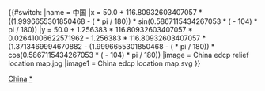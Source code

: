 {{#switch:{{{1}}}
|name = 中国
|x = 50.0 + 116.80932603407057 * ((1.9996655301850468 - ({{{2|latitude}}} * pi / 180)) * sin(0.5867115434267053 * ({{{3|longitude}}} - 104) * pi / 180))
|y = 50.0 + 1.256383 * 116.80932603407057 * 0.02641006622571962 - 1.256383 * 116.80932603407057 * (1.3713469994670882 - (1.9996655301850468 - ({{{2|latitude}}} * pi / 180)) * cos(0.5867115434267053 * ({{{3|longitude}}} - 104) * pi / 180))
|image = China edcp relief location map.jpg
|image1  = China edcp location map.svg
}}<noinclude>{{Location map/Info}}

{{Documentation}}

[[Category:地理位置图模板|China]]
[[Category:中國地理位置圖模板|*]]
</noinclude>